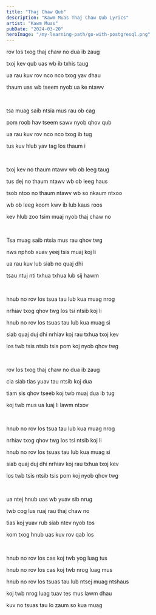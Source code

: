 ```yaml
---
title: "Thaj Chaw Qub"
description: "Kawm Muas Thaj Chaw Qub Lyrics"
artist: "Kawm Muas"
pubDate: "2024-03-20"
heroImage: "/my-learning-path/go-with-postgresql.png"
---
```


rov los txog thaj chaw no dua ib zaug

txoj kev qub uas wb ib txhis taug

ua rau kuv rov nco nco txog yav dhau

thaum uas wb tseem nyob ua ke ntawv

<br />

tsa muag saib ntsia mus rau ob cag

pom roob hav tseem sawv nyob qhov qub

ua rau kuv rov nco nco txog ib tug

tus kuv hlub yav tag los thaum i

<br />

txoj kev no thaum ntawv wb ob leeg taug

tus dej no thaum ntawv wb ob leeg haus

tsob ntoo no thaum ntawv wb so nkaum ntxoo

wb ob leeg koom kwv ib lub kaus roos

kev hlub zoo tsim muaj nyob thaj chaw no

<br />

Tsa muag saib ntsia mus rau qhov twg

nws nphob xuav yeej tsis muaj koj li

ua rau kuv lub siab no quaj dhi

tsau ntuj nti txhua txhua lub sij hawm

<br />

hnub no rov los tsua tau lub kua muag nrog

nrhiav txog qhov twg los tsi ntsib koj li

hnub no rov los tsuas tau lub kua muag si

siab quaj duj dhi nrhiav koj rau txhua txoj kev

los twb tsis ntsib tsis pom koj nyob qhov twg

<br />

rov los txog thaj chaw no dua ib zaug

cia siab tias yuav tau ntsib koj dua

tiam sis qhov tseeb koj twb muaj dua ib tug

koj twb mus ua luaj li lawm ntxov

<br />

hnub no rov los tsua tau lub kua muag nrog

nrhiav txog qhov twg los tsi ntsib koj li

hnub no rov los tsuas tau lub kua muag si

siab quaj duj dhi nrhiav koj rau txhua txoj kev

los twb tsis ntsib tsis pom koj nyob qhov twg

<br />

ua ntej hnub uas wb yuav sib nrug

twb cog lus ruaj rau thaj chaw no

tias koj yuav rub siab ntev nyob tos

kom txog hnub uas kuv rov qab los

<br />

hnub no rov los cas koj twb yog luag tus

hnub no rov los cas koj twb nrog luag mus

hnub no rov los tsuas tau lub ntsej muag ntshaus

koj twb nrog luag tuav tes mus lawm dhau

kuv no tsuas tau lo zaum so kua muag
